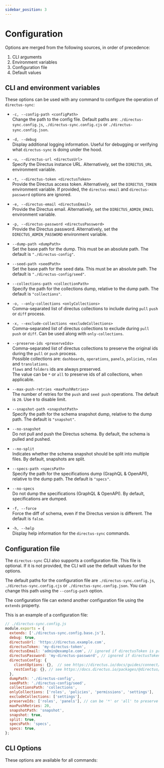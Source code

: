 ```yaml
---
sidebar_position: 3
---
```



# Configuration

Options are merged from the following sources, in order of precedence:

1. CLI arguments
2. Environment variables
3. Configuration file
4. Default values

## CLI and environment variables

These options can be used with any command to configure the operation of `directus-sync`:

- `-c, --config-path <configPath>`  
  Change the path to the config file. Default paths are: `./directus-sync.config.js`, `./directus-sync.config.cjs` or
  `./directus-sync.config.json`.

- `-d, --debug`  
  Display additional logging information. Useful for debugging or verifying what `directus-sync` is doing under the
  hood.

- `-u, --directus-url <directusUrl>`  
  Specify the Directus instance URL. Alternatively, set the `DIRECTUS_URL` environment variable.

- `-t, --directus-token <directusToken>`  
  Provide the Directus access token. Alternatively, set the `DIRECTUS_TOKEN` environment variable.
  If provided, the `directus-email` and `directus-password` options are ignored.

- `-e, --directus-email <directusEmail> `  
  Provide the Directus email. Alternatively, set the `DIRECTUS_ADMIN_EMAIL` environment variable.

- `-p, --directus-password <directusPassword>`  
  Provide the Directus password. Alternatively, set the `DIRECTUS_ADMIN_PASSWORD` environment variable.

- `--dump-path <dumpPath>`  
  Set the base path for the dump. This must be an absolute path. The default
  is `"./directus-config"`.

- `--seed-path <seedPath>`  
  Set the base path for the seed data. This must be an absolute path. The default
  is `"./directus-config/seed"`.

- `--collections-path <collectionPath>`  
  Specify the path for the collections dump, relative to the dump path. The default is `"collections"`.

- `-o, --only-collections <onlyCollections>`  
  Comma-separated list of directus collections to include during `pull` `push` or `diff` process.

- `-x, --exclude-collections <excludeCollections>`  
  Comma-separated list of directus collections to exclude during `pull` `push` or `diff`. Can be used along
  with `only-collections`.

- `--preserve-ids <preserveIds>`  
  Comma-separated list of directus collections to preserve the original ids during the `pull` or `push` process.  
  Possible collections are: `dashboards`, `operations`, `panels`, `policies`, `roles` and `translations`.  
  `flows` and `folders` ids are always preserved.  
  The value can be `*` or `all` to preserve ids of all collections, when applicable.

- `--max-push-retries <maxPushRetries>`  
  The number of retries for the `push` and `seed push` operations. The default is `20`. Use `0` to disable limit.

- `--snapshot-path <snapshotPath>`  
  Specify the path for the schema snapshot dump, relative to the dump path. The default is `"snapshot"`.

- `--no-snapshot`  
  Do not pull and push the Directus schema. By default, the schema is pulled and pushed.

- `--no-split`  
  Indicates whether the schema snapshot should be split into multiple files. By default, snapshots are split.

- `--specs-path <specsPath>`  
  Specify the path for the specifications dump (GraphQL & OpenAPI), relative to the dump path. The default is `"specs"`.

- `--no-specs`  
  Do not dump the specifications (GraphQL & OpenAPI). By default, specifications are dumped.

- `-f, --force`  
  Force the diff of schema, even if the Directus version is different. The default is `false`.

- `-h, --help`  
  Display help information for the `directus-sync` commands.

## Configuration file

The `directus-sync` CLI also supports a configuration file. This file is optional. If it is not provided, the CLI will
use the default values for the options.

The default paths for the configuration file are `./directus-sync.config.js`, `./directus-sync.config.cjs`
or `./directus-sync.config.json`. You can change this path using the
`--config-path` option.

The configuration file can extend another configuration file using the `extends` property.

This is an example of a configuration file:

```javascript
// ./directus-sync.config.js
module.exports = {
  extends: ['./directus-sync.config.base.js'],
  debug: true,
  directusUrl: 'https://directus.example.com',
  directusToken: 'my-directus-token',
  directusEmail: 'admin@example.com', // ignored if directusToken is provided
  directusPassword: 'my-directus-password', // ignored if directusToken is provided
  directusConfig: {
    clientOptions: {},  // see https://directus.io/docs/guides/connect/sdk#polyfilling
    restConfig: {}, // see https://docs.directus.io/packages/@directus/sdk/rest/interfaces/RestConfig.html
  },
  dumpPath: './directus-config',
  seedPath: './directus-config/seed',
  collectionsPath: 'collections',
  onlyCollections: ['roles', 'policies', 'permissions', 'settings'],
  excludeCollections: ['settings'],
  preserveIds: ['roles', 'panels'], // can be '*' or 'all' to preserve all ids, or an array of collections
  maxPushRetries: 20,
  snapshotPath: 'snapshot',
  snapshot: true,
  split: true,
  specsPath: 'specs',
  specs: true,
};
```

## CLI Options

These options are available for all commands:

<HelpBase />
